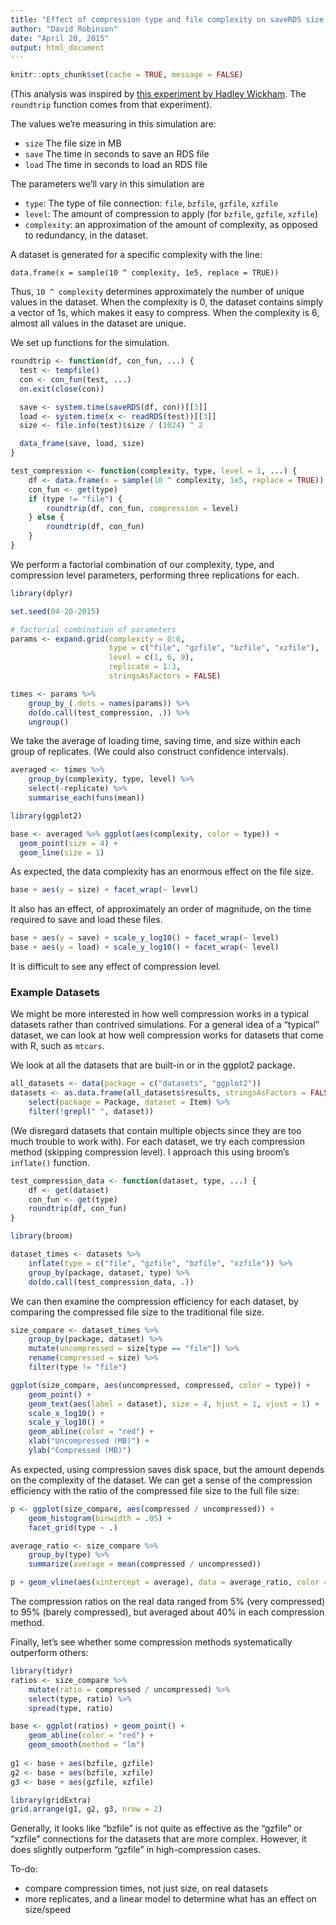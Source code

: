 ```yaml
---
title: "Effect of compression type and file complexity on saveRDS size and speed"
author: "David Robinson"
date: "April 20, 2015"
output: html_document
---
```


```r
knitr::opts_chunk$set(cache = TRUE, message = FALSE)
```

(This analysis was inspired by [this experiment by Hadley Wickham](http://rpubs.com/hadley/saveRDS). The `roundtrip` function comes from that experiment).

The values we're measuring in this simulation are:

* `size` The file size in MB
* `save` The time in seconds to save an RDS file
* `load` The time in seconds to load an RDS file

The parameters we'll vary in this simulation are

* `type`: The type of file connection: `file`, `bzfile`, `gzfile`, `xzfile`
* `level`: The amount of compression to apply (for `bzfile`, `gzfile`, `xzfile`)
* `complexity`: an approximation of the amount of complexity, as opposed to redundancy, in the dataset.

A dataset is generated for a specific complexity with the line:

    data.frame(x = sample(10 ^ complexity, 1e5, replace = TRUE))

Thus, `10 ^ complexity` determines approximately the number of unique values in the dataset. When the complexity is 0, the dataset contains simply a vector of 1s, which makes it easy to compress. When the complexity is 6, almost all values in the dataset are unique.

We set up functions for the simulation.

```r
roundtrip <- function(df, con_fun, ...) {
  test <- tempfile()
  con <- con_fun(test, ...)
  on.exit(close(con))

  save <- system.time(saveRDS(df, con))[[3]]
  load <- system.time(x <- readRDS(test))[[3]]
  size <- file.info(test)$size / (1024) ^ 2

  data_frame(save, load, size)
}

test_compression <- function(complexity, type, level = 1, ...) {
    df <- data.frame(x = sample(10 ^ complexity, 1e5, replace = TRUE))
    con_fun <- get(type)
    if (type != "file") {
        roundtrip(df, con_fun, compression = level)
    } else {
        roundtrip(df, con_fun)
    }
}
```

We perform a factorial combination of our complexity, type, and compression level parameters, performing three replications for each.

```r
library(dplyr)

set.seed(04-20-2015)

# factorial combination of parameters
params <- expand.grid(complexity = 0:6,
                      type = c("file", "gzfile", "bzfile", "xzfile"),
                      level = c(1, 6, 9),
                      replicate = 1:3,
                      stringsAsFactors = FALSE)

times <- params %>%
    group_by_(.dots = names(params)) %>%
    do(do.call(test_compression, .)) %>%
    ungroup()
```

We take the average of loading time, saving time, and size within each group of replicates. (We could also construct confidence intervals). 

```r
averaged <- times %>%
    group_by(complexity, type, level) %>%
    select(-replicate) %>%
    summarise_each(funs(mean))
```

```r
library(ggplot2)

base <- averaged %>% ggplot(aes(complexity, color = type)) +
  geom_point(size = 4) +
  geom_line(size = 1)
```

As expected, the data complexity has an enormous effect on the file size.

```r
base + aes(y = size) + facet_wrap(~ level)
```

It also has an effect, of approximately an order of magnitude, on the time required to save and load these files.

```r
base + aes(y = save) + scale_y_log10() + facet_wrap(~ level)
base + aes(y = load) + scale_y_log10() + facet_wrap(~ level)
```

It is difficult to see any effect of compression level.

### Example Datasets

We might be more interested in how well compression works in a typical datasets rather than contrived simulations. For a general idea of a "typical" dataset, we can look at how well compression works for datasets that come with R, such as `mtcars`.

We look at all the datasets that are built-in or in the ggplot2 package.

```r
all_datasets <- data(package = c("datasets", "ggplot2"))
datasets <- as.data.frame(all_datasets$results, stringsAsFactors = FALSE) %>%
    select(package = Package, dataset = Item) %>%
    filter(!grepl(" ", dataset))
```

(We disregard datasets that contain multiple objects since they are too much trouble to work with). For each dataset, we try each compression method (skipping compression level). I approach this using broom's `inflate()` function.

```r
test_compression_data <- function(dataset, type, ...) {
    df <- get(dataset)
    con_fun <- get(type)
    roundtrip(df, con_fun)
}

library(broom)

dataset_times <- datasets %>%
    inflate(type = c("file", "gzfile", "bzfile", "xzfile")) %>%
    group_by(package, dataset, type) %>%
    do(do.call(test_compression_data, .))
```

We can then examine the compression efficiency for each dataset, by comparing the compressed file size to the traditional file size.

```r
size_compare <- dataset_times %>%
    group_by(package, dataset) %>%
    mutate(uncompressed = size[type == "file"]) %>%
    rename(compressed = size) %>%
    filter(type != "file")

ggplot(size_compare, aes(uncompressed, compressed, color = type)) +
    geom_point() +
    geom_text(aes(label = dataset), size = 4, hjust = 1, vjust = 1) +
    scale_x_log10() +
    scale_y_log10() +
    geom_abline(color = "red") +
    xlab("Uncompressed (MB)") +
    ylab("Compressed (MB)")
```

As expected, using compression saves disk space, but the amount depends on the complexity of the dataset. We can get a sense of the compression efficiency with the ratio of the compressed file size to the full file size:

```r
p <- ggplot(size_compare, aes(compressed / uncompressed)) +
    geom_histogram(binwidth = .05) +
    facet_grid(type ~ .)

average_ratio <- size_compare %>%
    group_by(type) %>%
    summarize(average = mean(compressed / uncompressed))

p + geom_vline(aes(xintercept = average), data = average_ratio, color = "red", lty = 2)
```

The compression ratios on the real data ranged from 5\% (very compressed) to 95\% (barely compressed), but averaged about 40% in each compression method.

Finally, let's see whether some compression methods systematically outperform others:

```r
library(tidyr)
ratios <- size_compare %>%
    mutate(ratio = compressed / uncompressed) %>%
    select(type, ratio) %>%
    spread(type, ratio)

base <- ggplot(ratios) + geom_point() +
    geom_abline(color = "red") +
    geom_smooth(method = "lm")
    
g1 <- base + aes(bzfile, gzfile)
g2 <- base + aes(bzfile, xzfile)
g3 <- base + aes(gzfile, xzfile)

library(gridExtra)
grid.arrange(g1, g2, g3, nrow = 2)
```

Generally, it looks like "bzfile" is not quite as effective as the "gzfile" or "xzfile" connections for the datasets that are more complex. However, it does slightly outperform "gzfile" in high-compression cases.

To-do:

* compare compression times, not just size, on real datasets
* more replicates, and a linear model to determine what has an effect on size/speed